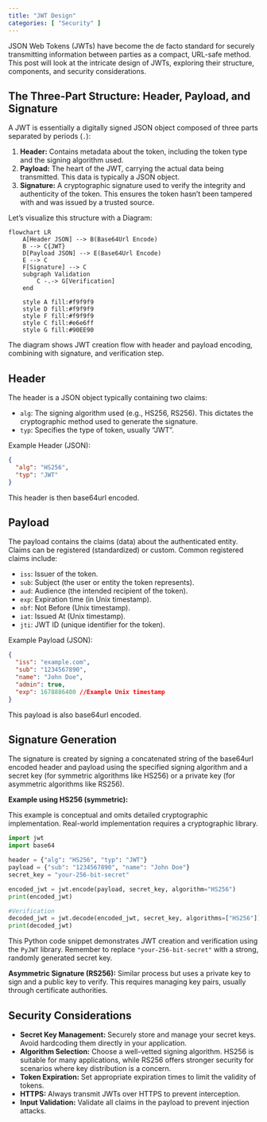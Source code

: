 ```yaml
---
title: "JWT Design"
categories: [ "Security" ]
---
```


JSON Web Tokens (JWTs) have become the de facto standard for securely transmitting information between parties as a compact, URL-safe method. This post will look at the intricate design of JWTs, exploring their structure, components, and security considerations.

## The Three-Part Structure: Header, Payload, and Signature

A JWT is essentially a digitally signed JSON object composed of three parts separated by periods (`.`):

1.  **Header:** Contains metadata about the token, including the token type and the signing algorithm used.
2.  **Payload:** The heart of the JWT, carrying the actual data being transmitted. This data is typically a JSON object.
3.  **Signature:** A cryptographic signature used to verify the integrity and authenticity of the token. This ensures the token hasn't been tampered with and was issued by a trusted source.

Let's visualize this structure with a Diagram:

```mermaid
flowchart LR
    A[Header JSON] --> B(Base64Url Encode)
    B --> C{JWT}
    D[Payload JSON] --> E(Base64Url Encode)
    E --> C
    F[Signature] --> C
    subgraph Validation
        C -.-> G[Verification]
    end
    
    style A fill:#f9f9f9
    style D fill:#f9f9f9
    style F fill:#f9f9f9
    style C fill:#e6e6ff
    style G fill:#90EE90
```

The diagram shows JWT creation flow with header and payload encoding, combining with signature, and verification step.

## Header

The header is a JSON object typically containing two claims:

-   `alg`: The signing algorithm used (e.g., HS256, RS256). This dictates the cryptographic method used to generate the signature.
-   `typ`: Specifies the type of token, usually "JWT".

Example Header (JSON):

``` json
{
  "alg": "HS256",
  "typ": "JWT"
}
```

This header is then base64url encoded.

## Payload

The payload contains the claims (data) about the authenticated entity. Claims can be registered (standardized) or custom. Common registered claims include:

-   `iss`: Issuer of the token.
-   `sub`: Subject (the user or entity the token represents).
-   `aud`: Audience (the intended recipient of the token).
-   `exp`: Expiration time (in Unix timestamp).
-   `nbf`: Not Before (Unix timestamp).
-   `iat`: Issued At (Unix timestamp).
-   `jti`: JWT ID (unique identifier for the token).

Example Payload (JSON):

``` json
{
  "iss": "example.com",
  "sub": "1234567890",
  "name": "John Doe",
  "admin": true,
  "exp": 1678886400 //Example Unix timestamp
}
```

This payload is also base64url encoded.

## Signature Generation

The signature is created by signing a concatenated string of the base64url encoded header and payload using the specified signing algorithm and a secret key (for symmetric algorithms like HS256) or a private key (for asymmetric algorithms like RS256).

**Example using HS256 (symmetric):**

This example is conceptual and omits detailed cryptographic implementation. Real-world implementation requires a cryptographic library.


``` python
import jwt
import base64

header = {"alg": "HS256", "typ": "JWT"}
payload = {"sub": "1234567890", "name": "John Doe"}
secret_key = "your-256-bit-secret"

encoded_jwt = jwt.encode(payload, secret_key, algorithm="HS256")
print(encoded_jwt)

#Verification 
decoded_jwt = jwt.decode(encoded_jwt, secret_key, algorithms=["HS256"])
print(decoded_jwt)
```

This Python code snippet demonstrates JWT creation and verification using the `PyJWT` library. Remember to replace `"your-256-bit-secret"` with a strong, randomly generated secret key.

**Asymmetric Signature (RS256):** Similar process but uses a private key to sign and a public key to verify. This requires managing key pairs, usually through certificate authorities.

## Security Considerations

-   **Secret Key Management:** Securely store and manage your secret keys. Avoid hardcoding them directly in your application.
-   **Algorithm Selection:** Choose a well-vetted signing algorithm.
 HS256 is suitable for many applications, while RS256 offers stronger security for scenarios where key distribution is a concern.
-   **Token Expiration:** Set appropriate expiration times to limit the validity of tokens.
-   **HTTPS:** Always transmit JWTs over HTTPS to prevent interception.
-   **Input Validation:** Validate all claims in the payload to prevent injection attacks.